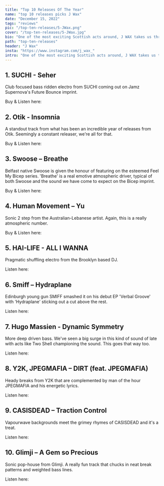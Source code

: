 ---
title: "Top 10 Releases Of The Year"
name: "top 10 releases picks J Wax"
date: "December 15, 2022"
tags: "reviews"
pic: "/top-ten-releases/5-JWax.png"
cover: "/top-ten-releases/5-JWax.jpg"
bio: "One of the most exciting Scottish acts around, J WAX takes us through his favourite club blends from the year"
path: "top-ten-releases"
header: "J Wax"
insta: "https://www.instagram.com/j_wax_"
intro: "One of the most exciting Scottish acts around, J WAX takes us through his favourite club blends from the year."
---

## 1. SUCHI - Seher

<div className="row display-flex align-items-center">
<div className="col clubGuide">
<Picture src="/top-ten-releases/jwax/1.jpg" alt="SUCHI - Seher" size={1200} />
</div>
<div className="col clubGuide">

Club focused bass ridden electro from SUCHI coming out on Jamz Supernova's Future Bounce imprint.

Buy & Listen here: <HoverLink url="suchimusic.bandcamp.com/album/seher-lykke" name="Bandcamp" external />

</div>
</div>

## 2. Otik - Insomnia

<div className="row display-flex align-items-center">
<div className="col clubGuide">
<Picture src="/top-ten-releases/jwax/2.jpg" alt="Otik - Insomnia cover art" size={1200} />
</div>
<div className="col clubGuide">

A standout track from what has been an incredible year of releases from Otik. Seemingly a constant releaser, we're all for that.

Buy & Listen here: <HoverLink url="otik.bandcamp.com/album/channeler-insomnia" name="Bandcamp" external />

</div>
</div>

## 3. Swoose – Breathe

<div className="row display-flex align-items-center">
<div className="col clubGuide">
<Picture src="/top-ten-releases/jwax/3.jpg" alt="Swoose – Breathe" size={1200} />
</div>
<div className="col clubGuide">

Belfast native Swoose is given the honour of featuring on the esteemed Feel My Bicep series. 'Breathe' is a real emotive atmospheric driver, typical of both Swoose and the sound we have come to expect on the Bicep imprint.

Buy & Listen here: <HoverLink url="feelmybicep.bandcamp.com/album/breathe" name="Bandcamp" external />

</div>
</div>

## 4. Human Movement – Yu

<div className="row display-flex align-items-center">
<div className="col clubGuide">
<Picture src="/top-ten-releases/jwax/4.jpg" alt="Human Movement – Yu" size={1200} />
</div>
<div className="col clubGuide">

Sonic 2 step from the Australian-Lebanese artist. Again, this is a really atmospheric number.

Buy & Listen here: <HoverLink url="www.youtube.com/watch?v=ZN2hulL2Dv8" name="YouTube" external />

</div>
</div>

## 5. HAI-LIFE - ALL I WANNA

<div className="row display-flex align-items-center">
<div className="col clubGuide">
<Picture src="/top-ten-releases/jwax/5.jpg" alt="HAI-LIFE - ALL I WANNA" size={1200} />
</div>
<div className="col clubGuide">

Pragmatic shuffling electro from the Brooklyn based DJ.

Listen here: <HoverLink url="soundcloud.com/hailinnn/all-i-want-rb-inprog-02" name="SoundCloud" external />

</div>
</div>

## 6. Smiff – Hydraplane

<div className="row display-flex align-items-center">
<div className="col clubGuide">
<Picture src="/top-ten-releases/jwax/6.jpg" alt="Smiff – Hydraplane" size={1200} />
</div>
<div className="col clubGuide">

Edinburgh young gun SMIFF smashed it on his debut EP 'Verbal Groove' with 'Hydraplane' sticking out a cut above the rest.

Listen here: <HoverLink url="open.spotify.com/track/2HE3xQUI0Jp6NneFtisQMf" name="Spotify" external />

</div>
</div>

## 7. Hugo Massien - Dynamic Symmetry

<div className="row display-flex align-items-center">
<div className="col clubGuide">
<Picture src="/top-ten-releases/jwax/7.jpg" alt="Hugo Massien - Dynamic Symmetry" size={1200} />
</div>
<div className="col clubGuide">

More deep driven bass. We've seen a big surge in this kind of sound of late with acts like Two Shell championing the sound. This goes that way too.

Listen here: <HoverLink url="soundcloud.com/hugomassien/hugo-massien-dynamic-symmetry" name="SoundCloud" external />

</div>
</div>

## 8. Y2K, JPEGMAFIA – DIRT (feat. JPEGMAFIA)

<div className="row display-flex align-items-center">
<div className="col clubGuide">
<Picture src="/top-ten-releases/jwax/8.jpg" alt="Y2K, JPEGMAFIA – DIRT (feat. JPEGMAFIA) " size={1200} />
</div>
<div className="col clubGuide">

Heady breaks from Y2K that are complemented by man of the hour JPEGMAFIA and his energetic lyrics.

Listen here: <HoverLink url="open.spotify.com/track/5HfipWyCtt7I2lR4d9oDhO" name="Spotify" external />

</div>
</div>

## 9. CASISDEAD – Traction Control

<div className="row display-flex align-items-center">
<div className="col clubGuide">
<Picture src="/top-ten-releases/jwax/9.jpg" alt="CASISDEAD – Traction Control" size={1200} />
</div>
<div className="col clubGuide">

Vapourwave backgrounds meet the grimey rhymes of CASISDEAD and it's a treat.

Listen here: <HoverLink url="soundcloud.com/cas-casisdead/traction-control" name="SoundCloud" external />

</div>
</div>

## 10. Glimji – A Gem so Precious

<div className="row display-flex align-items-center">
<div className="col clubGuide">
<Picture src="/top-ten-releases/jwax/10.jpg" alt="Glimji – A Gem so Precious " size={1200} />
</div>
<div className="col clubGuide">

Sonic pop-house from Glimji. A really fun track that chucks in neat break patterns and weighted bass lines.

Listen here: <HoverLink url="open.spotify.com/track/0etDDaG6PnGTVM9kvDvyz7" name="Spotify" external />

</div>
</div>
